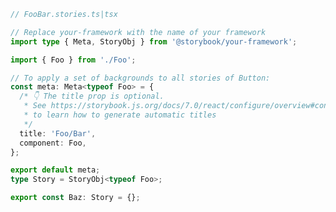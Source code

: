 ```ts
// FooBar.stories.ts|tsx

// Replace your-framework with the name of your framework
import type { Meta, StoryObj } from '@storybook/your-framework';

import { Foo } from './Foo';

// To apply a set of backgrounds to all stories of Button:
const meta: Meta<typeof Foo> = {
  /* 👇 The title prop is optional.
   * See https://storybook.js.org/docs/7.0/react/configure/overview#configure-story-loading
   * to learn how to generate automatic titles
   */
  title: 'Foo/Bar',
  component: Foo,
};

export default meta;
type Story = StoryObj<typeof Foo>;

export const Baz: Story = {};
```
